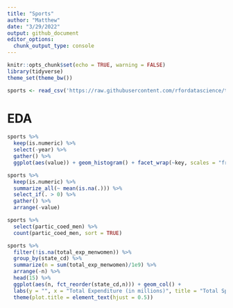 ```yaml
---
title: "Sports"
author: "Matthew"
date: "3/29/2022"
output: github_document
editor_options: 
  chunk_output_type: console
---
```


```r
knitr::opts_chunk$set(echo = TRUE, warning = FALSE)
library(tidyverse)
theme_set(theme_bw())
```



```r
sports <- read_csv('https://raw.githubusercontent.com/rfordatascience/tidytuesday/master/data/2022/2022-03-29/sports.csv')
```


# EDA
```r
sports %>%
  keep(is.numeric) %>%
  select(-year) %>%
  gather() %>%
  ggplot(aes(value)) + geom_histogram() + facet_wrap(~key, scales = "free")
```


```r
sports %>%
  keep(is.numeric) %>%
  summarize_all(~ mean(is.na(.))) %>%
  select_if(. > 0) %>%
  gather() %>%
  arrange(-value)

sports %>%
  select(partic_coed_men) %>%
  count(partic_coed_men, sort = TRUE)
```


```r
sports %>% 
  filter(!is.na(total_exp_menwomen)) %>% 
  group_by(state_cd) %>%
  summarize(n = sum(total_exp_menwomen)/1e9) %>%
  arrange(-n) %>% 
  head(15) %>%
  ggplot(aes(n, fct_reorder(state_cd,n))) + geom_col() +
  labs(y = "", x = "Total Expenditure (in millions)", title = "Total Spent by State") +
  theme(plot.title = element_text(hjust = 0.5))
```

